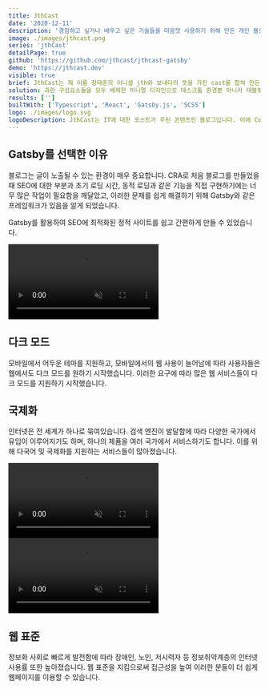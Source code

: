 ```yaml
---
title: JthCast
date: '2020-12-11'
description: '경험하고 싶거나 배우고 싶은 기술들을 마음껏 사용하기 위해 만든 개인 블로그'
image: ./images/jthcast.png
series: 'jthCast'
detailPage: true
github: 'https://github.com/jthcast/jthcast-gatsby'
demo: 'https://jthcast.dev'
visible: true
brief: JthCast는 제 이름 정태훈의 이니셜 jth와 보내다의 뜻을 가진 cast를 합쳐 만든 말로, 글과 포트폴리오를 제공하기 위한 개인 블로그 프로젝트입니다. 일반적인 플랫폼에서 제공하는 블로그 서비스 대신 직접 만듦으로써, 사용자에게 원하는 UI와 UX를 제공할 수 있습니다. 또한 특정 기술을 선택 사용하여 더 빠른 속도와 새로운 기능을 선보일 수 있습니다.
solution: 과한 구성요소들을 모두 배제한 미니멀 디자인으로 데스크톱 환경뿐 아니라 태블릿, 모바일 환경에서도 편하게 사용할 수 있습니다. 미니멀 디자인의 단점인 밋밋함을 포인트 색상과 애니메이션, 캐주얼한 이미지로 풀어내려 노력했습니다. 사용자의 사용 방식을 강압적으로 제어하는 것이 아닌, 넛지효과를 활용하여 자연스럽게 유도하도록 구성하였습니다.
results: ['']
builtWith: ['Typescript', 'React', 'Gatsby.js', 'SCSS']
logo: ./images/logo.svg
logoDescription: JthCast는 IT에 대한 포스트가 주된 콘텐츠인 블로그입니다. 이에 Code와 Cast의 C, 코드 꺾은 괄호와 방송을 뜻하는 안테나에서 영감을 받아 만들었습니다. 미니멀 디자인을 유지하기 위해 로고 또한 디테일 없이 단순한 심벌로 표현하였으며, 전체적인 디자인과 꼭짓점 부분을 약간 둥글게 만들어 캐주얼함을 더했습니다. 색상은 오렌지색(#F6A54C)과 밝은 남색(#614CF6)으로 브랜드 색상과 통일하였습니다.
---
```


<h2>Gatsby를 선택한 이유</h2>
<p>
  블로그는 글이 노출될 수 있는 환경이 매우 중요합니다. CRA로 처음 블로그를
  만들었을 때 SEO에 대한 부분과 초기 로딩 시간, 동적 로딩과 같은 기능을 직접
  구현하기에는 너무 많은 작업이 필요함을 깨달았고, 이러한 문제를 쉽게 해결하기
  위해 Gatsby와 같은 프레임워크가 있음을 알게 되었습니다.
</p>
<p>
  Gatsby를 활용하여 SEO에 최적화된 정적 사이트를 쉽고 간편하게 만들 수
  있었습니다.
</p>

<section className="jth-section jth-section-twoColGrid-center">
  <video
    preload="auto"
    muted
    loop
    playsInline
    autoPlay
    src="./videos/darkmode.mp4"
  ></video>
  <div className="jth-section-rowGrid">
    <h2>다크 모드</h2>
    <p>
      모바일에서 어두운 테마를 지원하고, 모바일에서의 웹 사용이 늘어남에 따라
      사용자들은 웹에서도 다크 모드를 원하기 시작했습니다. 이러한 요구에 따라
      많은 웹 서비스들이 다크 모드를 지원하기 시작했습니다.
    </p>
  </div>
</section>

<section className="jth-section jth-section-twoColGrid-center">
  <div className="jth-section-rowGrid jth-section-mobileOrder-2">
    <h2>국제화</h2>
    <p>
      인터넷은 전 세계가 하나로 묶여있습니다. 검색 엔진이 발달함에 따라 다양한
      국가에서 유입이 이루어지기도 하며, 하나의 제품을 여러 국가에서
      서비스하기도 합니다. 이를 위해 다국어 및 국제화를 지원하는 서비스들이
      많아졌습니다.
    </p>
  </div>
  <video
    preload="auto"
    muted
    loop
    playsInline
    autoPlay
    src="./videos/internationalization.mp4"
    className="jth-portfolio-widthImage"
  ></video>
</section>

<section className="jth-section jth-section-twoColGrid-center">
  <video
    preload="auto"
    muted
    loop
    playsInline
    autoPlay
    src="./videos/accessibility.mp4"
  ></video>
  <div className="jth-section-rowGrid">
    <h2>웹 표준</h2>
    <p>
      정보화 사회로 빠르게 발전함에 따라 장애인, 노인, 저시력자 등
      정보취약계층의 인터넷 사용률 또한 높아졌습니다. 웹 표준을 지킴으로써
      접근성을 높여 이러한 분들이 더 쉽게 웹페이지를 이용할 수 있습니다.
    </p>
  </div>
</section>
